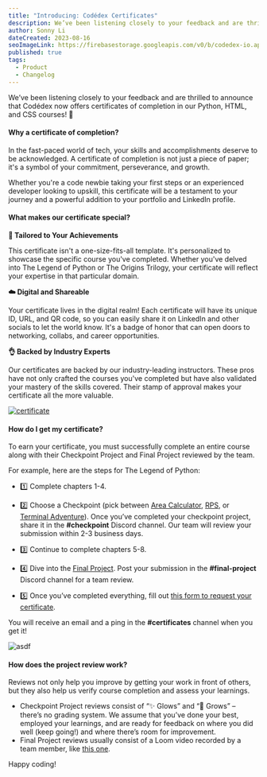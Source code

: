 ```yaml
---
title: "Introducing: Codédex Certificates"
description: We’ve been listening closely to your feedback and are thrilled to announce that Codédex now offers certificates of completion in our Python, HTML, and CSS courses!
author: Sonny Li
dateCreated: 2023-08-16
seoImageLink: https://firebasestorage.googleapis.com/v0/b/codedex-io.appspot.com/o/blogs%2Flevels-and-ranks%2Fbanner.png?alt=media&token=f1f3540e-e7c7-4c5e-b356-14de14319c4d
published: true
tags:
  - Product
  - Changelog
---
```


We’ve been listening closely to your feedback and are thrilled to announce that Codédex now offers certificates of completion in our Python, HTML, and CSS courses! 🙌

#### Why a certificate of completion?

In the fast-paced world of tech, your skills and accomplishments deserve to be acknowledged. A certificate of completion is not just a piece of paper; it's a symbol of your commitment, perseverance, and growth. 

Whether you're a code newbie taking your first steps or an experienced developer looking to upskill, this certificate will be a testament to your journey and a powerful addition to your portfolio and LinkedIn profile.

#### What makes our certificate special?

**👤 Tailored to Your Achievements**

This certificate isn't a one-size-fits-all template. It's personalized to showcase the specific course you've completed. Whether you've delved into The Legend of Python or The Origins Trilogy, your certificate will reflect your expertise in that particular domain.

**☁️ Digital and Shareable**

Your certificate lives in the digital realm! Each certificate will have its unique ID, URL, and QR code, so you can easily share it on LinkedIn and other socials to let the world know. It's a badge of honor that can open doors to networking, collabs, and career opportunities.

**👌 Backed by Industry Experts**

Our certificates are backed by our industry-leading instructors. These pros have not only crafted the courses you've completed but have also validated your mastery of the skills covered. Their stamp of approval makes your certificate all the more valuable.

[![certificate](https://i.imgur.com/LwzTWJh.png)](https://www.codedex.io/certificates/b0690263-9c43-46e7-89d1-8713b17f5b9b)

#### How do I get my certificate?

To earn your certificate, you must successfully complete an entire course along with their Checkpoint Project and Final Project reviewed by the team. 

For example, here are the steps for The Legend of Python:

- 1️⃣ Complete chapters 1-4.

- 2️⃣ Choose a Checkpoint (pick between [Area Calculator](https://www.codedex.io/python/mid-project/area-calculator), [RPS](https://www.codedex.io/python/mid-project/rock-paper-scissors), or [Terminal Adventure](https://www.codedex.io/python/mid-project/terminal-adventure-game)). Once you’ve completed your checkpoint project, share it in the **#checkpoint** Discord channel. Our team will review your submission within 2-3 business days.

- 3️⃣ Continue to complete chapters 5-8.

- 4️⃣ Dive into the [Final Project](https://www.codedex.io/python/final-project). Post your submission in the **#final-project** Discord channel for a team review.

- 5️⃣ Once you’ve completed everything, fill out [this form to request your certificate](https://59ty7awbpjd.typeform.com/to/z9b4XvIc). 

You will receive an email and a ping in the **#certificates** channel when you get it!

![asdf](https://imgur.com/uesTFNl.png)

#### How does the project review work?

Reviews not only help you improve by getting your work in front of others, but they also help us verify course completion and assess your learnings.

- Checkpoint Project reviews consist of “✨ Glows” and “🌱 Grows” – there’s no grading system. We assume that you’ve done your best, employed your learnings, and are ready for feedback on where you did well (keep going!) and where there’s room for improvement.
- Final Project reviews usually consist of a Loom video recorded by a team member, like [this one](https://www.youtube.com/watch?v=soJtl1ptRIA).

Happy coding!
